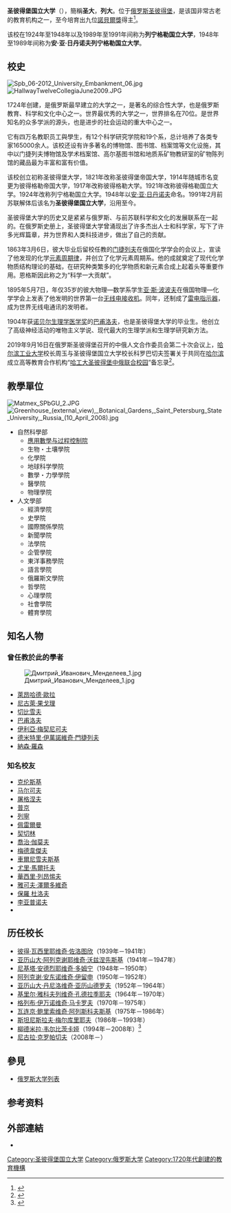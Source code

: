 {{noteTA|1=zh:門捷列夫; zh-cn:门捷列夫; zh-tw:門得列夫}}
{{Infobox university
|name          = 聖彼得堡國立大學
|native_name   = Санкт-Петербургский государственный университет
|latin_name    = Universitas Petropolitana
| SealImage = SPSU LOGO BW.jpg
|motto         = Hic tuta perennat
|established   = 1724 (1819)
|type          = [[公立大學|公立大學]]
|endowment     =
|staff         = 11,854
|rector        = [[尼古拉·米哈伊洛维奇·克罗帕切夫|尼古拉·克罗帕切夫]]
|enrollment    = 32,400
|undergrad     = 26,872
|postgrad      = 5,566
|doctoral      =
|profess       =
|city          = [[聖彼得堡|聖彼得堡]]
|state         =
|country       = {{RUS}}
|campus        = 郊區和都市
|free_label    = 奖项
|free          = {{列宁勋章|type=organization}}{{劳动红旗勋章|type=organization}}
|colours       =
|affiliations  = [[金磚國家大學聯盟|金磚國家大學聯盟]]、[[科英布拉集团|科英布拉集团]]
|footnotes     =
|website       = [http://www.спбгу.рф www.спбгу.рф]
|publictransit =
|telephone     = 7 (812) 328 2000
|coor          =
|logo          =
}}
'''圣彼得堡国立大学'''（{{lang-ru|Санкт-Петербургский государственный университет}}），簡稱'''圣大'''，'''列大'''。位于[[俄罗斯|俄罗斯]][[圣彼得堡|圣彼得堡]]，是该国非常古老的教育机构之一，至今培育出九位[[諾貝爾獎|諾貝爾獎]]得主<ref>{{Cite web|url=http://english.spbu.ru/our-university/nobel-prize-winners|title=Nobel prize winners - Saint Petersburg University|accessdate=2017-12-26|work=english.spbu.ru|archive-date=2020-08-24|archive-url=https://web.archive.org/web/20200824063936/https://english.spbu.ru/our-university/nobel-prize-winners|dead-url=no}}</ref>。

该校在1924年至1948年以及1989年至1991年间称为'''列宁格勒国立大学'''，1948年至1989年间称为'''安·亚·日丹诺夫列宁格勒国立大学'''。

== 校史 ==
[[File:Spb_06-2012_University_Embankment_06.jpg|thumb]]
[[File:HallwayTwelveCollegiaJune2009.JPG|thumb]]

1724年创建，是俄罗斯最早建立的大学之一，是著名的综合性大学，也是俄罗斯教育、科学和文化中心之一。世界最优秀的大学之一，世界排名在70位。是世界知名的众多学派的源头，也是进步的社会运动的重大中心之一。

它有四万名教职员工與學生，有12个科学研究学院和19个系，总计培养了各类专家165000余人。该校还设有许多著名的博物馆、图书馆、档案馆等文化设施，其中以门捷列夫博物馆及学术档案馆、高尔基图书馆和地质系矿物教研室的矿物陈列馆的藏品最为丰富和富有价值。

该校创立初称圣彼得堡大学，1821年改称圣彼得堡帝国大学，1914年随城市名变更为彼得格勒帝国大学，1917年改称彼得格勒大学。1921年改称彼得格勒国立大学。1924年改称列宁格勒国立大学。1948年以[[安德烈·亞歷山德羅維奇·日丹諾夫|安·亚·日丹诺夫]]命名。1991年2月前苏联解体后该名为'''圣彼得堡国立大学'''，沿用至今。

圣彼得堡大学的历史又是紧紧与俄罗斯、与前苏联科学和文化的发展联系在一起的。在俄罗斯史册上，圣彼得堡大学曾涌现出了许多杰出人士和科学家，写下了许多光辉篇章，并为世界和人类科技进步，做出了自己的贡献。

1863年3月6日，彼大毕业后留校任教的[[门捷列夫|门捷列夫]]在俄国化学学会的会议上，宣读了他发现的化学[[元素周期律|元素周期律]]，并创立了化学元素周期系。他的成就奠定了现代化学物质结构理论的基础，在研究种类繁多的化学物质和新元素合成上起着头等重要作用。恩格斯因此称之为“科学一大贡献”。

1895年5月7日，年仅35岁的彼大物理—数学系学生[[亚历山大·波波夫|亚·斯·波波夫]]在俄国物理—化学学会上发表了他发明的世界第一台[[无线电接收机|无线电接收机]]。同年，还制成了[[雷电指示器|雷电指示器]]，成为世界无线电通讯的发明者。

1904年获[[诺贝尔生理学医学奖|诺贝尔生理学医学奖]]的[[巴甫洛夫|巴甫洛夫]]，也是圣彼得堡大学的毕业生。他创立了高级神经活动的唯物主义学说、现代最大的生理学派和生理学研究新方法。

2019年9月16日在俄罗斯圣彼得堡召开的中俄人文合作委员会第二十次会议上，[[哈尔滨工业大学|哈尔滨工业大学]]校长周玉与圣彼得堡国立大学校长科罗巴切夫签署关于共同在[[哈尔滨市|哈尔滨]]成立高等教育合作机构“[[哈工大圣彼得堡中俄联合校园|哈工大圣彼得堡中俄联合校园]]”备忘录<ref>{{Cite web|title=校长周玉率团访俄 签署共建“哈工大圣彼得堡中俄联合校园”备忘录|url=http://news.hit.edu.cn/2019/0921/c1510a217345/page.htm|accessdate=2019-09-22|work=news.hit.edu.cn|archive-date=2020-11-30|archive-url=https://web.archive.org/web/20201130072440/http://news.hit.edu.cn/2019/0921/c1510a217345/page.htm|dead-url=no}}</ref>。

== 教學單位 ==
[[File:Matmex_SPbGU_2.JPG|thumb]]
[[File:Greenhouse_(external_view),_Botanical_Gardens,_Saint_Petersburg_State_University,_Russia_(10_April_2008).jpg|thumb]]
* 自然科學部 
**[[圣彼得堡国立大学应用数学和过程控制系|應用數學与过程控制院]]
** 生物・土壤學院
** 化學院
** 地球科学學院
** 數學・力學學院
** 醫學院
** 物理學院
* 人文學部
** 經濟學院
** 史學院
** 國際關係學院
** 新聞學院
** 法學院
** 企管學院
** 東洋事務學院
** 語言學院
** 俄羅斯文學院
** 哲學院
** 心理學院
** 社會學院
** 體育學院

== 知名人物 ==
=== 曾任教於此的學者 ===
[[File:Дмитрий_Иванович_Менделеев_1.jpg|thumb]]
* [[萊昂哈德·歐拉|萊昂哈德·歐拉]]
* [[尼古萊·果戈理|尼古萊·果戈理]]
* [[切比雪夫|切比雪夫]]
* [[巴甫洛夫|巴甫洛夫]]
* [[伊利亞·梅契尼可夫|伊利亞·梅契尼可夫]]
* [[德米特里·伊萬諾維奇·門捷列夫|德米特里·伊萬諾維奇·門捷列夫]]
* [[納森·羅森|納森·羅森]]

=== 知名校友 ===
* [[亚历山大·克伦斯基|克伦斯基]]
* [[安德雷·马尔可夫|马尔可夫]]
* [[伊萬·謝爾蓋耶維奇·屠格涅夫|屠格涅夫]]
* [[弗拉基米爾·弗拉基米羅維奇·普京|普京]]
* [[弗拉基米爾·伊里奇·列寧|列寧]]
* [[格里戈里·佩雷爾曼|佩雷爾曼]]
* [[格奥尔基·契切林|契切林]]
* [[喬治·伽莫夫|喬治·伽莫夫]]
* [[德米特里·梅德韋傑夫|梅德韋傑夫]]
* [[尼古拉·加夫里諾維奇·車爾尼雪夫斯基|車爾尼雪夫斯基]]
* [[尤里·馬爾托夫|尤里·馬爾托夫]]
* [[華西里·列昂惕夫|華西里·列昂惕夫]]
* [[雅可夫·澤爾多維奇|雅可夫·澤爾多維奇]]
* [[保羅_杜洛夫|保羅 杜洛夫]]
* [[李亚普诺夫|李亚普诺夫]]
*{{Link-ru|陶米恒|Томихин, Евгений Юрьевич}}

==历任校长==
*[[彼得·瓦西里耶维奇·佐洛图欣|彼得·瓦西里耶维奇·佐洛图欣]]（1939年－1941年）
*[[亚历山大·阿列克谢耶维奇·沃兹涅先斯基|亚历山大·阿列克谢耶维奇·沃兹涅先斯基]]（1941年－1947年）
*[[尼基塔·安德烈耶维奇·多姆宁|尼基塔·安德烈耶维奇·多姆宁]]（1948年－1950年）
*[[阿列克谢·安东诺维奇·伊留申|阿列克谢·安东诺维奇·伊留申]]（1950年－1952年）
*[[亚历山大·丹尼洛维奇·亚历山德罗夫|亚历山大·丹尼洛维奇·亚历山德罗夫]]（1952年－1964年）
*[[基里尔·雅科夫列维奇·孔德拉季耶夫|基里尔·雅科夫列维奇·孔德拉季耶夫]]（1964年－1970年）
*[[格列布·伊万诺维奇·马卡罗夫|格列布·伊万诺维奇·马卡罗夫]]（1970年－1975年）
*[[瓦连京·鲍里索维奇·阿列斯科夫斯基|瓦连京·鲍里索维奇·阿列斯科夫斯基]]（1975年－1986年）
*[[斯坦尼斯拉夫·梅尔库里耶夫|斯坦尼斯拉夫·梅尔库里耶夫]]（1986年－1993年）
*[[柳德米拉·韦尔比茨卡娅|柳德米拉·韦尔比茨卡娅]]（1994年－2008年）<ref>{{cite web |title=柳德米拉·韦尔比茨卡娅的传记 |url=https://tass.ru/encyclopedia/person/verbickaya-lyudmila-alekseevna |publisher=[[俄通社-塔斯社|俄通社-塔斯社]] |accessdate=2019-11-25 |language=ru |archive-date=2020-11-30 |archive-url=https://web.archive.org/web/20201130190414/https://tass.ru/encyclopedia/person/verbickaya-lyudmila-alekseevna |dead-url=no }}</ref>
*[[尼古拉·米哈伊洛维奇·克罗帕切夫|尼古拉·克罗帕切夫]]（2008年－）

==參見==
* [[俄罗斯大学列表|俄罗斯大学列表]]

== 参考资料 ==
{{reflist}}

== 外部連結 ==
* {{official|http://spbu.ru/}}{{ru}}

{{国际事务专业学院协会}}
{{全球管理教育聯盟}}
{{科英布拉集团}}
{{normdaten}}

[[Category:圣彼得堡国立大学|Category:圣彼得堡国立大学]]
[[Category:俄罗斯大学|Category:俄罗斯大学]]
[[Category:1720年代創建的教育機構|Category:1720年代創建的教育機構]]